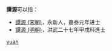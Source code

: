 '''譚源'''可以指：
* [[譚源_(宋朝)|譚源 (宋朝)]]，永新人，嘉泰元年进士
* [[譚源_(明朝)|譚源 (明朝)]]，洪武二十七年甲戌科進士

{{disambig}}

[[Category:二字譚姓人名消歧義|yuan]]